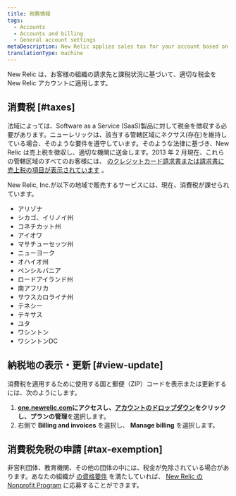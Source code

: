 ```yaml
---
title: 税務情報
tags:
  - Accounts
  - Accounts and billing
  - General account settings
metaDescription: New Relic applies sales tax for your account based on your location.
translationType: machine
---
```


New Relic は、お客様の組織の請求先と課税状況に基づいて、適切な税金を New Relic アカウントに適用します。

## 消費税 [#taxes]

法域によっては、Software as a Service (SaaS)製品に対して税金を徴収する必要があります。ニューレリックは、該当する管轄区域にネクサス(存在)を維持している場合、そのような要件を遵守しています。そのような法律に基づき、New Relic は売上税を徴収し、適切な機関に送金します。2013 年 2 月現在、これらの管轄区域のすべてのお客様には、 [のクレジットカード請求書または請求書に売上税の項目が表示されています](/docs/accounts-partnerships/accounts/account-billing-usage/invoices-receipts) 。

New Relic, Inc.が以下の地域で販売するサービスには、現在、消費税が課せられています。

* アリゾナ
* シカゴ、イリノイ州
* コネチカット州
* アイオワ
* マサチューセッツ州
* ニューヨーク
* オハイオ州
* ペンシルバニア
* ロードアイランド州
* 南アフリカ
* サウスカロライナ州
* テネシー
* テキサス
* ユタ
* ワシントン
* ワシントンDC

## 納税地の表示・更新 [#view-update]

消費税を適用するために使用する国と郵便（ZIP）コードを表示または更新するには、次のようにします。

1. **[one.newrelic.com](https://one.newrelic.com/all-capabilities)**にアクセスし、[アカウントのドロップダウン](/docs/using-new-relic/welcome-new-relic/get-started/glossary#account-dropdown)をクリックし**、プランの管理**を選択します。
2. 右側で **Billing and invoices** を選択し、 **Manage billing** を選択します。

## 消費税免税の申請 [#tax-exemption]

非営利団体、教育機関、その他の団体の中には、税金が免除されている場合があります。あなたの組織が [の資格要件](/docs/accounts-partnerships/accounts/account-billing-usage/eligibility-guidelines-new-relic-nonprofit-program) を満たしていれば、 [New Relic の Nonprofit Program](http://newrelic.com/nonprofit) に応募することができます。